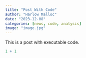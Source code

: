 ```yaml
---
title: "Post With Code"
author: "Harlow Malloc"
date: "2023-12-08"
categories: [news, code, analysis]
image: "image.jpg"
---
```


This is a post with executable code.

```r
1 + 1
```
